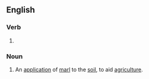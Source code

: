 {{also|Marling}}
==English==

===Verb===
{{head|en|verb form}}

# {{present participle of|en|marl|nocat=1}}

===Noun===
{{en-noun}}

# An [[application]] of [[marl]] to the [[soil]], to aid [[agriculture]].